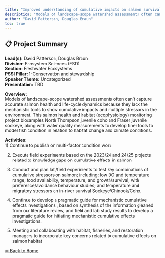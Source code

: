 ---
title: "Improved understanding of cumulative impacts on salmon survival across freshwater life-stages; tools and approaches for mechanistic assessments"
description: "Models of landscape-scope watershed assessments often can’t capture accurate salmon health and life-cycle dynamics because they lack the mechanistic tools to show cumulative impacts and multiple stressors in the environment. This salmon health and habitat (ecophysiology) monitoring project biosamples North Thompson juvenile coho and Fraser juvenile sockeye, along with water quality measurements to develop finer tools to model fish condition in relation to habitat change and climate conditions."
author: "David Patterson, Douglas Braun"
toc: true
---

## 📋 Project Summary

**Lead(s):** David Patterson, Douglas Braun  
**Division:** Ecosystem Sciences (ESD)  
**Section:** Freshwater Ecosystems  
**PSSI Pillar:** 1-Conservation and stewardship  
**Speaker Theme:** Uncategorized  
**Presentation:** TBD  

**Overview:**  
Models of landscape-scope watershed assessments often can’t capture accurate salmon health and life-cycle dynamics because they lack the mechanistic tools to show cumulative impacts and multiple stressors in the environment. This salmon health and habitat (ecophysiology) monitoring project biosamples North Thompson juvenile coho and Fraser juvenile sockeye, along with water quality measurements to develop finer tools to model fish condition in relation to habitat change and climate conditions.   

**Activities:**  
1) Continue to publish on multi-factor condition work

2) Execute field experiments based on the 2023/24 and 24/25 projects related to knowledge gaps on cumulative effects in salmon

3) Conduct and plan lab/field experiments to test key combinations of cumulative stressors on salmon; including: low DO and temperature range; food availability, temperature, and growth/survival; with preference/avoidance behaviour studies; and temperature and migratory stressors on in-river survival Sockeye/Chinook/Coho.

4) Continue to develop a pragmatic guide for mechanistic cumulative effects investigations., based on synthesis of the information gleaned from our literature review, and field and lab study results to develop a pragmatic guide for initiating mechanistic cumulative effects investigations.

5) Meeting and collaborating with habitat, fisheries, and restoration managers to incorporate key concerns related to cumulative effects on salmon habitat

[⬅ Back to Home](../index.qmd)
